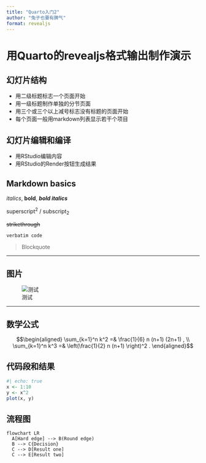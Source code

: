 ```yaml
---
title: "Quarto入门2"
author: "兔子也要有脾气"
format: revealjs
---
```


# 用Quarto的revealjs格式输出制作演示

## 幻灯片结构

-   用二级标题标志一个页面开始
-   用一级标题制作单独的分节页面
-   用三个或三个以上减号标志没有标题的页面开始
-   每个页面一般用markdown列表显示若干个项目

## 幻灯片编辑和编译

-   用RStudio编辑内容
-   用RStudio的Render按钮生成结果

## Markdown basics

*italics*, **bold**, ***bold italics***

superscript^2^ / subscript~2~

~~strikethrough~~

`verbatim code`

> Blockquote

------------------------------------------------------------------------

## 图片

![测试](https://s11.ax1x.com/2022/11/29/zdFLes.png){fig-alt="兔子"}

------------------------------------------------------------------------

## 数学公式

$$\begin{aligned}
  \sum_{k=1}^n k^2 =& \frac{1}{6} n (n+1) (2n+1) , \\
  \sum_{k=1}^n k^3 =& \left(\frac{1}{2} n (n+1) \right)^2 .
\end{aligned}$$

## 代码段和结果

```r
#| echo: true
x <- 1:10
y <- x^2
plot(x, y)
```

## 流程图

```mermaid
flowchart LR
  A[Hard edge] --> B(Round edge)
  B --> C{Decision}
  C --> D[Result one]
  C --> E[Result two]
```